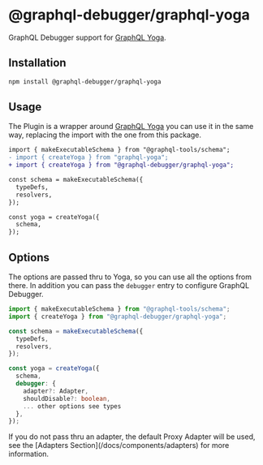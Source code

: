 # @graphql-debugger/graphql-yoga

GraphQL Debugger support for [GraphQL Yoga](https://github.com/dotansimha/graphql-yoga).

## Installation

```bash
npm install @graphql-debugger/graphql-yoga
```

## Usage

The Plugin is a wrapper around [GraphQL Yoga](https://github.com/dotansimha/graphql-yoga) you can use it in the same way, replacing the import with the one from this package.

```diff
import { makeExecutableSchema } from "@graphql-tools/schema";
- import { createYoga } from "graphql-yoga";
+ import { createYoga } from "@graphql-debugger/graphql-yoga";

const schema = makeExecutableSchema({
  typeDefs,
  resolvers,
});

const yoga = createYoga({
  schema,
});
```

## Options

The options are passed thru to Yoga, so you can use all the options from there. In addition you can pass the `debugger` entry to configure GraphQL Debugger.

```ts
import { makeExecutableSchema } from "@graphql-tools/schema";
import { createYoga } from "@graphql-debugger/graphql-yoga";

const schema = makeExecutableSchema({
  typeDefs,
  resolvers,
});

const yoga = createYoga({
  schema,
  debugger: {
    adapter?: Adapter,
    shouldDisable?: boolean,
    ... other options see types
  },
});
```


<Callout emoji="⚠️">
  If you do not pass thru an adapter, the default Proxy Adapter will be used,
  see the [Adapters Section](/docs/components/adapters) for more information.
</Callout>
